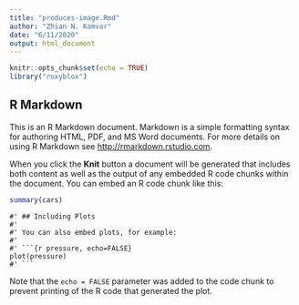 ```yaml
---
title: "produces-image.Rmd"
author: "Zhian N. Kamvar"
date: "6/11/2020"
output: html_document
---
```


```r
knitr::opts_chunk$set(echo = TRUE)
library("roxyblox")
```

## R Markdown

This is an R Markdown document. Markdown is a simple formatting syntax for authoring HTML, PDF, and MS Word documents. For more details on using R Markdown see <http://rmarkdown.rstudio.com>.

When you click the **Knit** button a document will be generated that includes both content as well as the output of any embedded R code chunks within the document. You can embed an R code chunk like this:

```r
summary(cars)
```

```callout
#' ## Including Plots
#' 
#' You can also embed plots, for example:
#'
#' ```{r pressure, echo=FALSE}
plot(pressure)
#' ```
```


Note that the `echo = FALSE` parameter was added to the code chunk to prevent printing of the R code that generated the plot.
